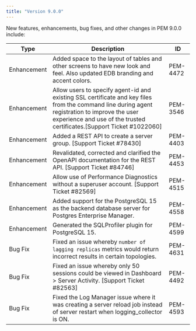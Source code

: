 ```yaml
---
title: "Version 9.0.0"
---
```


New features, enhancements, bug fixes, and other changes in PEM 9.0.0 include:

| Type        | Description                                                                                                                                                                                                             | ID       |
| ----------- | ---------------------------------------------------------------------------------------------------------------------------------------------------------------------------------------------------------------------   | -------- |
| Enhancement | Added space to the layout of tables and other screens to have new look and feel. Also updated EDB branding and accent colors.                                                                                 | PEM-4472 |
| Enhancement | Allow users to specify agent-id and existing SSL certificate and key files from the command line during agent registration to improve the user experience and use of the trusted certificates.[Support Ticket #1022060] | PEM-3546 |
| Enhancement | Added a REST API to create a server group. [Support Ticket #78430]                                                                                                                                                      | PEM-4403 |
| Enhancement | Revalidated, corrected and clarified the OpenAPI documentation for the REST API. [Support Ticket #84746]                                                                                                                | PEM-4453 |
| Enhancement | Allow use of Performance Diagnostics without a superuser account. [Support Ticket #82569]                                                                                                                               | PEM-4515 |
| Enhancement | Added support for the PostgreSQL 15 as the backend database server for Postgres Enterprise Manager.                                                                                                                     | PEM-4558 |
| Enhancement | Generated the SQLProfiler plugin for PostgreSQL 15.                                                                                                                                                                     | PEM-4599 |
| Bug Fix     | Fixed an issue whereby `number of lagging replicas` metrics would return incorrect results in certain topologies.                                                                                                       | PEM-4631 |
| Bug Fix     | Fixed an issue whereby only 50 sessions could be viewed in Dashboard > Server Activity. [Support Ticket #82563]                                                                                                         | PEM-4492 |
| Bug Fix     | Fixed the Log Manager issue where it was creating a server reload job instead of server restart when logging_collector is ON.                                                                                           | PEM-4593 |